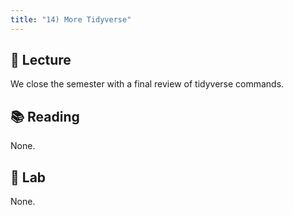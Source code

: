 ```yaml
---
title: "14) More Tidyverse"
---
```



## 📖 Lecture

We close the semester with a final review of tidyverse commands.



## 📚 Reading

None.



## 🔬 Lab

None.



